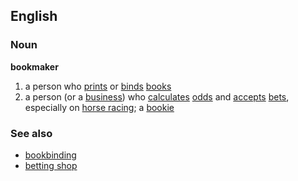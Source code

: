 ==English==
===Noun===
{{wikipedia}}
'''bookmaker'''
# a person who [[print]]s or [[bind]]s [[book]]s
# a person (or a [[business]]) who [[calculate]]s [[odds]] and [[accept]]s [[bet]]s, especially on [[horse racing]]; a [[bookie]]
===See also===
*[[bookbinding]]
*[[betting shop]]